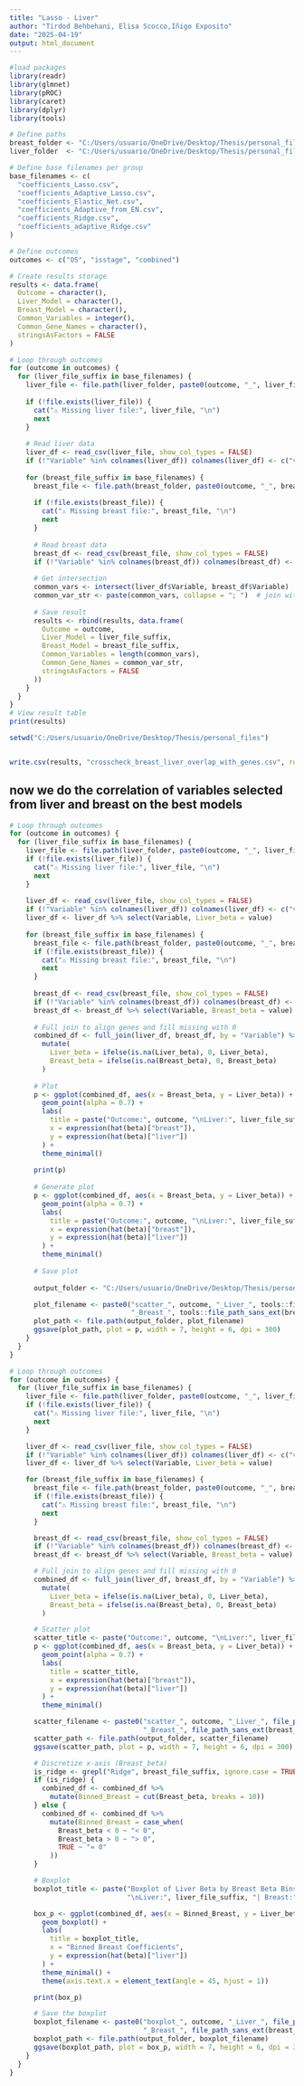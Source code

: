 ---
title: "Lasso - Liver"
author: "Tirdod Behbehani, Elisa Scocco,Iñigo Exposito"
date: "2025-04-19"
output: html_document
---
```{r}
#load packages
library(readr)
library(glmnet)
library(pROC)
library(caret)
library(dplyr)
library(tools)

```

```{r}
# Define paths
breast_folder <- "C:/Users/usuario/OneDrive/Desktop/Thesis/personal_files/breastselected"
liver_folder  <- "C:/Users/usuario/OneDrive/Desktop/Thesis/personal_files/liverselected"

# Define base filenames per group
base_filenames <- c(
  "coefficients_Lasso.csv",
  "coefficients_Adaptive_Lasso.csv",
  "coefficients_Elastic_Net.csv",
  "coefficients_Adaptive_from_EN.csv",
  "coefficients_Ridge.csv",
  "coefficients_adaptive_Ridge.csv"
)

# Define outcomes
outcomes <- c("OS", "isstage", "combined")

# Create results storage
results <- data.frame(
  Outcome = character(),
  Liver_Model = character(),
  Breast_Model = character(),
  Common_Variables = integer(),
  Common_Gene_Names = character(),
  stringsAsFactors = FALSE
)

# Loop through outcomes
for (outcome in outcomes) {
  for (liver_file_suffix in base_filenames) {
    liver_file <- file.path(liver_folder, paste0(outcome, "_", liver_file_suffix))
    
    if (!file.exists(liver_file)) {
      cat("⚠ Missing liver file:", liver_file, "\n")
      next
    }
    
    # Read liver data
    liver_df <- read_csv(liver_file, show_col_types = FALSE)
    if (!"Variable" %in% colnames(liver_df)) colnames(liver_df) <- c("value", "Variable")
    
    for (breast_file_suffix in base_filenames) {
      breast_file <- file.path(breast_folder, paste0(outcome, "_", breast_file_suffix))
      
      if (!file.exists(breast_file)) {
        cat("⚠ Missing breast file:", breast_file, "\n")
        next
      }
      
      # Read breast data
      breast_df <- read_csv(breast_file, show_col_types = FALSE)
      if (!"Variable" %in% colnames(breast_df)) colnames(breast_df) <- c("Variable", "value")
      
      # Get intersection
      common_vars <- intersect(liver_df$Variable, breast_df$Variable)
      common_var_str <- paste(common_vars, collapse = "; ")  # join with semicolon for CSV compatibility
      
      # Save result
      results <- rbind(results, data.frame(
        Outcome = outcome,
        Liver_Model = liver_file_suffix,
        Breast_Model = breast_file_suffix,
        Common_Variables = length(common_vars),
        Common_Gene_Names = common_var_str,
        stringsAsFactors = FALSE
      ))
    }
  }
}
# View result table
print(results)


```


```{r}
setwd("C:/Users/usuario/OneDrive/Desktop/Thesis/personal_files")


write.csv(results, "crosscheck_breast_liver_overlap_with_genes.csv", row.names = FALSE)
```

## now we do the correlation of variables selected from liver and breast on the best models

```{r}
# Loop through outcomes
for (outcome in outcomes) {
  for (liver_file_suffix in base_filenames) {
    liver_file <- file.path(liver_folder, paste0(outcome, "_", liver_file_suffix))
    if (!file.exists(liver_file)) {
      cat("⚠ Missing liver file:", liver_file, "\n")
      next
    }
    
    liver_df <- read_csv(liver_file, show_col_types = FALSE)
    if (!"Variable" %in% colnames(liver_df)) colnames(liver_df) <- c("value", "Variable")
    liver_df <- liver_df %>% select(Variable, Liver_beta = value)
    
    for (breast_file_suffix in base_filenames) {
      breast_file <- file.path(breast_folder, paste0(outcome, "_", breast_file_suffix))
      if (!file.exists(breast_file)) {
        cat("⚠ Missing breast file:", breast_file, "\n")
        next
      }
      
      breast_df <- read_csv(breast_file, show_col_types = FALSE)
      if (!"Variable" %in% colnames(breast_df)) colnames(breast_df) <- c("Variable", "value")
      breast_df <- breast_df %>% select(Variable, Breast_beta = value)
      
      # Full join to align genes and fill missing with 0
      combined_df <- full_join(liver_df, breast_df, by = "Variable") %>%
        mutate(
          Liver_beta = ifelse(is.na(Liver_beta), 0, Liver_beta),
          Breast_beta = ifelse(is.na(Breast_beta), 0, Breast_beta)
        )
      
      # Plot
      p <- ggplot(combined_df, aes(x = Breast_beta, y = Liver_beta)) +
        geom_point(alpha = 0.7) +
        labs(
          title = paste("Outcome:", outcome, "\nLiver:", liver_file_suffix, "| Breast:", breast_file_suffix),
          x = expression(hat(beta)["breast"]),
          y = expression(hat(beta)["liver"])
        ) +
        theme_minimal()
      
      print(p)
      
      # Generate plot
      p <- ggplot(combined_df, aes(x = Breast_beta, y = Liver_beta)) +
        geom_point(alpha = 0.7) +
        labs(
          title = paste("Outcome:", outcome, "\nLiver:", liver_file_suffix, "| Breast:", breast_file_suffix),
          x = expression(hat(beta)["breast"]),
          y = expression(hat(beta)["liver"])
        ) +
        theme_minimal()
      
      # Save plot
      
      output_folder <- "C:/Users/usuario/OneDrive/Desktop/Thesis/personal_files/imgs/scatterplots"

      plot_filename <- paste0("scatter_", outcome, "_Liver_", tools::file_path_sans_ext(liver_file_suffix), 
                              "_Breast_", tools::file_path_sans_ext(breast_file_suffix), ".png")
      plot_path <- file.path(output_folder, plot_filename)
      ggsave(plot_path, plot = p, width = 7, height = 6, dpi = 300)
    }
  }
}
```


```{r}
# Loop through outcomes
for (outcome in outcomes) {
  for (liver_file_suffix in base_filenames) {
    liver_file <- file.path(liver_folder, paste0(outcome, "_", liver_file_suffix))
    if (!file.exists(liver_file)) {
      cat("⚠ Missing liver file:", liver_file, "\n")
      next
    }

    liver_df <- read_csv(liver_file, show_col_types = FALSE)
    if (!"Variable" %in% colnames(liver_df)) colnames(liver_df) <- c("value", "Variable")
    liver_df <- liver_df %>% select(Variable, Liver_beta = value)

    for (breast_file_suffix in base_filenames) {
      breast_file <- file.path(breast_folder, paste0(outcome, "_", breast_file_suffix))
      if (!file.exists(breast_file)) {
        cat("⚠ Missing breast file:", breast_file, "\n")
        next
      }

      breast_df <- read_csv(breast_file, show_col_types = FALSE)
      if (!"Variable" %in% colnames(breast_df)) colnames(breast_df) <- c("Variable", "value")
      breast_df <- breast_df %>% select(Variable, Breast_beta = value)

      # Full join to align genes and fill missing with 0
      combined_df <- full_join(liver_df, breast_df, by = "Variable") %>%
        mutate(
          Liver_beta = ifelse(is.na(Liver_beta), 0, Liver_beta),
          Breast_beta = ifelse(is.na(Breast_beta), 0, Breast_beta)
        )

      # Scatter plot
      scatter_title <- paste("Outcome:", outcome, "\nLiver:", liver_file_suffix, "| Breast:", breast_file_suffix)
      p <- ggplot(combined_df, aes(x = Breast_beta, y = Liver_beta)) +
        geom_point(alpha = 0.7) +
        labs(
          title = scatter_title,
          x = expression(hat(beta)["breast"]),
          y = expression(hat(beta)["liver"])
        ) +
        theme_minimal()

      scatter_filename <- paste0("scatter_", outcome, "_Liver_", file_path_sans_ext(liver_file_suffix), 
                                 "_Breast_", file_path_sans_ext(breast_file_suffix), ".png")
      scatter_path <- file.path(output_folder, scatter_filename)
      ggsave(scatter_path, plot = p, width = 7, height = 6, dpi = 300)

      # Discretize x-axis (Breast_beta)
      is_ridge <- grepl("Ridge", breast_file_suffix, ignore.case = TRUE)
      if (is_ridge) {
        combined_df <- combined_df %>%
          mutate(Binned_Breast = cut(Breast_beta, breaks = 10))
      } else {
        combined_df <- combined_df %>%
          mutate(Binned_Breast = case_when(
            Breast_beta < 0 ~ "< 0",
            Breast_beta > 0 ~ "> 0",
            TRUE ~ "= 0"
          ))
      }

      # Boxplot
      boxplot_title <- paste("Boxplot of Liver Beta by Breast Beta Bins\nOutcome:", outcome,
                             "\nLiver:", liver_file_suffix, "| Breast:", breast_file_suffix)

      box_p <- ggplot(combined_df, aes(x = Binned_Breast, y = Liver_beta)) +
        geom_boxplot() +
        labs(
          title = boxplot_title,
          x = "Binned Breast Coefficients",
          y = expression(hat(beta)["liver"])
        ) +
        theme_minimal() +
        theme(axis.text.x = element_text(angle = 45, hjust = 1))

      print(box_p)

      # Save the boxplot
      boxplot_filename <- paste0("boxplot_", outcome, "_Liver_", file_path_sans_ext(liver_file_suffix), 
                                 "_Breast_", file_path_sans_ext(breast_file_suffix), ".png")
      boxplot_path <- file.path(output_folder, boxplot_filename)
      ggsave(boxplot_path, plot = box_p, width = 7, height = 6, dpi = 300)
    }
  }
}
```
























